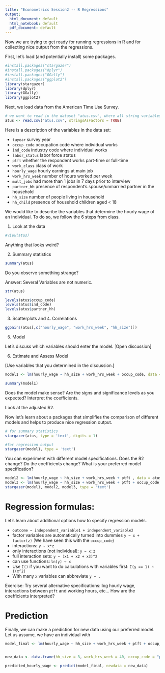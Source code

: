 ```yaml
---
title: "Econometrics Session2 -- R Regressions"
output:
  html_document: default
  html_notebook: default
  pdf_document: default
---
```


Now we are trying to get ready for running regressions in R and for collecting nice output from the regressions. 


First, let's load (and potentially install) some packages.

```r
#install.packages("stargazer")
#install.packages("dplyr")
#install.packages("GGally")
#install.packages("ggplot2")
library(stargazer)
library(dplyr)
library(GGally)
library(ggplot2)

```




Next, we load data from the American Time Use Survey.

```r
# we want to read in the dataset "atus.csv", where all string variables are automatically transformed to factor variables
atus <- read.csv("atus.csv", stringsAsFactors = TRUE)
```

Here is a description of the variables in the data set: 

- `tuyear` survey year
- `occup_code` occupation code where individual works
- `ind_code` industry code where individual works
- `labor_status` labor force status 
- `ptft` whether the respondent works part-time or full-time 
- `work_class` class of work 
- `hourly_wage` hourly earnings at main job 
- `work_hrs_week` number of hours worked per week 
- `mult_jobs` had more than 1 jobs in 7 days prior to interview 
- `partner_hh` presence of respondent's spouse/unmarried partner in the household 
- `hh_size` number of people living in household 
- `hh_child` presence of household children aged < 18 



We would like to describe the variables that determine the hourly wage of an individual. To do so, we follow the 6 steps from class.

1. Look at the data

```r
#View(atus)
```

Anything that looks weird?

2. Summary statistics

```r
summary(atus)
```

Do you observe something strange?


Answer: Several Variables are not numeric. 
```r
str(atus)
```


```r
levels(atus$occup_code)
levels(atus$ind_code)
levels(atus$partner_hh)

```




3. Scatterplots and 4. Correlations


```r
ggpairs(atus[,c("hourly_wage", "work_hrs_week", "hh_size")])
```

5. Model

Let's discuss which variables should enter the model. [Open discussion]


6. Estimate and Assess Model

[Use variables that you determined in the discussion.]
```r
model1 <- lm(hourly_wage ~ hh_size + work_hrs_week + occup_code, data = atus)

summary(model1)
```

Does the model make sense? Are the signs and significance levels as you expected? Interpret the coefficients.

Look at the adjusted R2. 


Now let's learn about a packages that simplifies the comparison of different models and helps to produce nice regression output.

```r

# for summary statistics 
stargazer(atus, type = 'text', digits = 1)

#for regression output
stargazer(model1, type = 'text')

```



You can experiment with different model specifications. Does the R2 change? Do the coefficients change? What is your preferred model specification? 


```r
model2 <- lm(hourly_wage ~ hh_size + work_hrs_week + ptft , data = atus)
model3 <- lm(hourly_wage ~ hh_size + work_hrs_week + ptft + occup_code, data = atus)
stargazer(model1, model2, model3, type = 'text')

```




# Regression formulas:

Let's learn about additional options how to specify regression models. 

- `outcome ~ independent_variable1 + independent_variable2`
- factor variables are automatically turned into dummies `y ~ x + factor(z)`  (We have seen this with the `occup_code`)
- interactions: `y ~ x*z` 
- only interactions (not individual): `y ~ x:z`
- full interaction sets: `y ~ (x1 + x2 + x3)^2`
- can use functions: `ln(y) ~ x` 
- Use `I()` if you want to do calculations with variables first: `I(y == 1) ~ I(x^2)`
- With many `x` variables can abbreviate `y ~ .`


Exercise: Try several alternative specifications: log hourly wage, interactions between `ptft` and working hours, etc...
How are the coefficients interpreted?

# Prediction 

Finally, we can make a prediction for new data using our preferred model. Let us assume, we have an individual with 

```r

model_final <- lm(hourly_wage ~ hh_size + work_hrs_week + ptft + occup_code , data = atus)


new_data <- data.frame(hh_size = 3, work_hrs_week = 40, occup_code = "professional", ptft = "FT")

predicted_hourly_wage <- predict(model_final, newdata = new_data)

```


